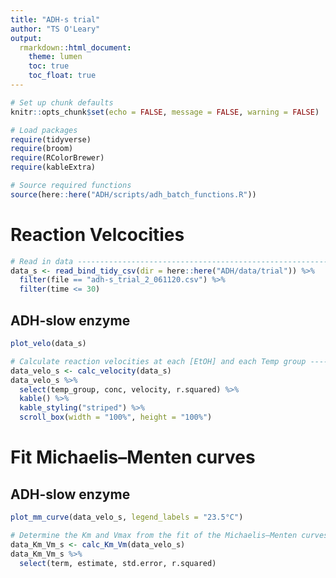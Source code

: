 ```yaml
---
title: "ADH-s trial"
author: "TS O'Leary"
output:
  rmarkdown::html_document:
    theme: lumen
    toc: true
    toc_float: true
---
```


```r
# Set up chunk defaults
knitr::opts_chunk$set(echo = FALSE, message = FALSE, warning = FALSE)

# Load packages
require(tidyverse)
require(broom)
require(RColorBrewer)
require(kableExtra)

# Source required functions
source(here::here("ADH/scripts/adh_batch_functions.R"))
```

# Reaction Velcocities

```r
# Read in data -----------------------------------------------------------------
data_s <- read_bind_tidy_csv(dir = here::here("ADH/data/trial")) %>%
  filter(file == "adh-s_trial_2_061120.csv") %>%
  filter(time <= 30)
```

## ADH-slow enzyme

```r
plot_velo(data_s)
```


```r
# Calculate reaction velocities at each [EtOH] and each Temp group -------------
data_velo_s <- calc_velocity(data_s)
data_velo_s %>%
  select(temp_group, conc, velocity, r.squared) %>%
  kable() %>%
  kable_styling("striped") %>%
  scroll_box(width = "100%", height = "100%")
```

# Fit Michaelis–Menten curves

## ADH-slow enzyme

```r
plot_mm_curve(data_velo_s, legend_labels = "23.5°C")
```

```r
# Determine the Km and Vmax from the fit of the Michaelis–Menten curves --------
data_Km_Vm_s <- calc_Km_Vm(data_velo_s)
data_Km_Vm_s %>% 
  select(term, estimate, std.error, r.squared)
```
